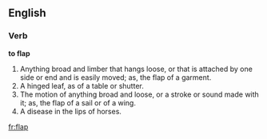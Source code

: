 ==English==

===Verb===

'''to flap'''

#Anything broad and limber that hangs loose, or that is attached by one side or end and is easily moved; as, the flap of a garment.
#A hinged leaf, as of a table or shutter.
#The motion of anything broad and loose, or a stroke or sound made with it; as, the flap of a sail or of a wing.
#A disease in the lips of horses.

[[fr:flap]]